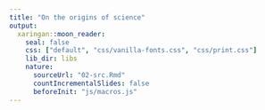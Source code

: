 ```yaml
---
title: "On the origins of science"
output:
  xaringan::moon_reader:
    seal: false
    css: ["default", "css/vanilla-fonts.css", "css/print.css"]
    lib_dir: libs
    nature:
      sourceUrl: "02-src.Rmd"
      countIncrementalSlides: false
      beforeInit: "js/macros.js" 
--- 
```

